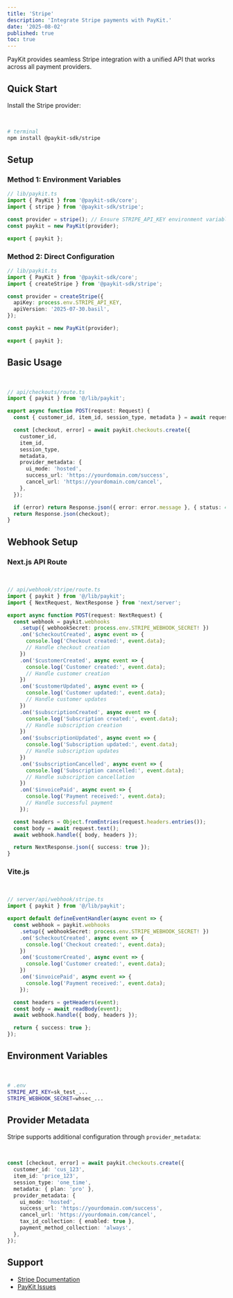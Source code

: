 ```yaml
---
title: 'Stripe'
description: 'Integrate Stripe payments with PayKit.'
date: '2025-08-02'
published: true
toc: true
---
```


PayKit provides seamless Stripe integration with a unified API that works across all payment providers.

## Quick Start

Install the Stripe provider:

<br />

```bash
# terminal
npm install @paykit-sdk/stripe
```

## Setup

### Method 1: Environment Variables

```typescript
// lib/paykit.ts
import { PayKit } from '@paykit-sdk/core';
import { stripe } from '@paykit-sdk/stripe';

const provider = stripe(); // Ensure STRIPE_API_KEY environment variable is set
const paykit = new PayKit(provider);

export { paykit };
```

### Method 2: Direct Configuration

```typescript
// lib/paykit.ts
import { PayKit } from '@paykit-sdk/core';
import { createStripe } from '@paykit-sdk/stripe';

const provider = createStripe({
  apiKey: process.env.STRIPE_API_KEY,
  apiVersion: '2025-07-30.basil',
});

const paykit = new PayKit(provider);

export { paykit };
```

## Basic Usage

<br />

```typescript
// api/checkouts/route.ts
import { paykit } from '@/lib/paykit';

export async function POST(request: Request) {
  const { customer_id, item_id, session_type, metadata } = await request.json();

  const [checkout, error] = await paykit.checkouts.create({
    customer_id,
    item_id,
    session_type,
    metadata,
    provider_metadata: {
      ui_mode: 'hosted',
      success_url: 'https://yourdomain.com/success',
      cancel_url: 'https://yourdomain.com/cancel',
    },
  });

  if (error) return Response.json({ error: error.message }, { status: 400 });
  return Response.json(checkout);
}
```

## Webhook Setup

### Next.js API Route

<br />

```typescript
// api/webhook/stripe/route.ts
import { paykit } from '@/lib/paykit';
import { NextRequest, NextResponse } from 'next/server';

export async function POST(request: NextRequest) {
  const webhook = paykit.webhooks
    .setup({ webhookSecret: process.env.STRIPE_WEBHOOK_SECRET! })
    .on('$checkoutCreated', async event => {
      console.log('Checkout created:', event.data);
      // Handle checkout creation
    })
    .on('$customerCreated', async event => {
      console.log('Customer created:', event.data);
      // Handle customer creation
    })
    .on('$customerUpdated', async event => {
      console.log('Customer updated:', event.data);
      // Handle customer updates
    })
    .on('$subscriptionCreated', async event => {
      console.log('Subscription created:', event.data);
      // Handle subscription creation
    })
    .on('$subscriptionUpdated', async event => {
      console.log('Subscription updated:', event.data);
      // Handle subscription updates
    })
    .on('$subscriptionCancelled', async event => {
      console.log('Subscription cancelled:', event.data);
      // Handle subscription cancellation
    })
    .on('$invoicePaid', async event => {
      console.log('Payment received:', event.data);
      // Handle successful payment
    });

  const headers = Object.fromEntries(request.headers.entries());
  const body = await request.text();
  await webhook.handle({ body, headers });

  return NextResponse.json({ success: true });
}
```

### Vite.js

<br />

```typescript
// server/api/webhook/stripe.ts
import { paykit } from '@/lib/paykit';

export default defineEventHandler(async event => {
  const webhook = paykit.webhooks
    .setup({ webhookSecret: process.env.STRIPE_WEBHOOK_SECRET! })
    .on('$checkoutCreated', async event => {
      console.log('Checkout created:', event.data);
    })
    .on('$customerCreated', async event => {
      console.log('Customer created:', event.data);
    })
    .on('$invoicePaid', async event => {
      console.log('Payment received:', event.data);
    });

  const headers = getHeaders(event);
  const body = await readBody(event);
  await webhook.handle({ body, headers });

  return { success: true };
});
```

## Environment Variables

<br />

```bash
# .env
STRIPE_API_KEY=sk_test_...
STRIPE_WEBHOOK_SECRET=whsec_...
```

## Provider Metadata

Stripe supports additional configuration through `provider_metadata`:

<br />

```typescript
const [checkout, error] = await paykit.checkouts.create({
  customer_id: 'cus_123',
  item_id: 'price_123',
  session_type: 'one_time',
  metadata: { plan: 'pro' },
  provider_metadata: {
    ui_mode: 'hosted',
    success_url: 'https://yourdomain.com/success',
    cancel_url: 'https://yourdomain.com/cancel',
    tax_id_collection: { enabled: true },
    payment_method_collection: 'always',
  },
});
```

## Support

- [Stripe Documentation](https://stripe.com/docs)
- [PayKit Issues](https://github.com/devodii/paykit/issues)
